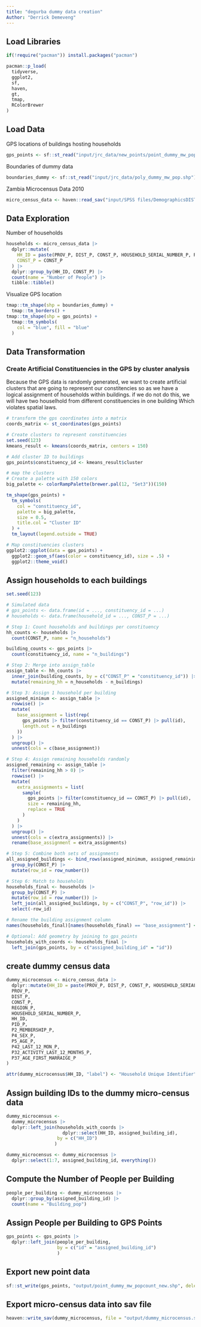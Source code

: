 ```yaml
---
title: "degurba dummy data creation"
Author: "Derrick Demeveng"
---
```


## Load Libraries

```r

if(!require("pacman")) install.packages("pacman")

pacman::p_load(
  tidyverse,
  ggplot2,
  sf,
  haven,
  gt,
  tmap,
  RColorBrewer
)
```

## Load Data

GPS locations of buildings hosting households

```r

gps_points <- sf::st_read("input/jrc_data/new_points/point_dummy_mw_popcount.shp")

```

Boundaries of dummy data

```r
boundaries_dummy <- sf::st_read("input/jrc_data/poly_dummy_mw_pop.shp")
```

Zambia Microcensus Data 2010

```r

micro_census_data <- haven::read_sav("input/SPSS files/DemographicsDIST.sav")
```

## Data Exploration

Number of households

```r
households <- micro_census_data |>
  dplyr::mutate(
    HH_ID = paste(PROV_P, DIST_P, CONST_P, HOUSEHOLD_SERIAL_NUMBER_P, REGION_P),
    CONST_P = CONST_P
  ) |>
  dplyr::group_by(HH_ID, CONST_P) |>
  count(name = "Number of People") |>
  tibble::tibble()
```

Visualize GPS location

```r

tmap::tm_shape(shp = boundaries_dummy) +
  tmap::tm_borders() +
tmap::tm_shape(shp = gps_points) +
  tmap::tm_symbols(
    col = "blue", fill = "blue"
  )
```

## Data Transformation

### Create Artificial Constituencies in the GPS by cluster analysis

Because the GPS data is randomly generated, we want to create artificial clusters that are going to represent our constitencies so as we have a logical assignment of households within buildings. if we do not do this, we will have two houselhold from different constituencies in one building Which violates spatial laws.

```r
# transform the gps coordinates into a matrix
coords_matrix <- st_coordinates(gps_points)

# Create clusters to represent constituencies
set.seed(123)
kmeans_result <- kmeans(coords_matrix, centers = 150)

# Add cluster ID to buildings
gps_points$constituency_id <- kmeans_result$cluster

```

```r
# map the clusters
# Create a palette with 150 colors
big_palette <- colorRampPalette(brewer.pal(12, "Set3"))(150)

tm_shape(gps_points) +
  tm_symbols(
    col = "constituency_id",
    palette = big_palette,
    size = 0.5,
    title.col = "Cluster ID"
  ) +
  tm_layout(legend.outside = TRUE)

```

```r
# Map constituencies clusters
ggplot2::ggplot(data = gps_points) +
  ggplot2::geom_sf(aes(color = constituency_id), size = .5) +
  ggplot2::theme_void()
```

## Assign households to each buildings

```r
set.seed(123)

# Simulated data
# gps_points <- data.frame(id = ..., constituency_id = ...)
# households <- data.frame(household_id = ..., CONST_P = ...)

# Step 1: Count households and buildings per constituency
hh_counts <- households |>
  count(CONST_P, name = "n_households")

building_counts <- gps_points |>
  count(constituency_id, name = "n_buildings")

# Step 2: Merge into assign_table
assign_table <- hh_counts |>
  inner_join(building_counts, by = c("CONST_P" = "constituency_id")) |>
  mutate(remaining_hh = n_households - n_buildings)

# Step 3: Assign 1 household per building
assigned_minimum <- assign_table |>
  rowwise() |>
  mutate(
    base_assignment = list(rep(
      gps_points |> filter(constituency_id == CONST_P) |> pull(id),
      length.out = n_buildings
    ))
  ) |>
  ungroup() |>
  unnest(cols = c(base_assignment))

# Step 4: Assign remaining households randomly
assigned_remaining <- assign_table |>
  filter(remaining_hh > 0) |>
  rowwise() |>
  mutate(
    extra_assignments = list(
      sample(
        gps_points |> filter(constituency_id == CONST_P) |> pull(id),
        size = remaining_hh,
        replace = TRUE
      )
    )
  ) |>
  ungroup() |>
  unnest(cols = c(extra_assignments)) |>
  rename(base_assignment = extra_assignments)

# Step 5: Combine both sets of assignments
all_assigned_buildings <- bind_rows(assigned_minimum, assigned_remaining) |>
  group_by(CONST_P) |>
  mutate(row_id = row_number())

# Step 6: Match to households
households_final <- households |>
  group_by(CONST_P) |>
  mutate(row_id = row_number()) |>
  left_join(all_assigned_buildings, by = c("CONST_P", "row_id")) |>
  select(-row_id)

# Rename the building assignment column
names(households_final)[names(households_final) == "base_assignment"] <- "assigned_building_id"

# Optional: Add geometry by joining to gps_points
households_with_coords <- households_final |>
  left_join(gps_points, by = c("assigned_building_id" = "id"))
```

## create dummy census data

```r

dummy_microcensus <- micro_census_data |>   
  dplyr::mutate(HH_ID = paste(PROV_P, DIST_P, CONST_P, HOUSEHOLD_SERIAL_NUMBER_P, REGION_P)) |>   dplyr::select(
  PROV_P,
  DIST_P,
  CONST_P,
  REGION_P,
  HOUSEHOLD_SERIAL_NUMBER_P,
  HH_ID,
  PID_P,
  P2_MEMBERSHIP_P,
  P4_SEX_P,
  P5_AGE_P,
  P42_LAST_12_MON_P,
  P32_ACTIVITY_LAST_12_MONTHS_P,
  P37_AGE_FIRST_MARRAIGE_P
)
```

```r

attr(dummy_microcensus$HH_ID, "label") <- "Household Unique Identifier"
```

## 

## Assign building IDs to the dummy micro-census data

```r

dummy_microcensus <- 
  dummy_microcensus |>
  dplyr::left_join(households_with_coords |> 
                     dplyr::select(HH_ID, assigned_building_id),
                   by = c("HH_ID")
                  )
```

```r

dummy_microcensus <- dummy_microcensus |>
  dplyr::select(1:7, assigned_building_id, everything())
```

## Compute the Number of People per Building

```r

people_per_building <- dummy_microcensus |>
  dplyr::group_by(assigned_building_id) |>
  count(name = "Building_pop")
```

## Assign People per Building to GPS Points

```r

gps_points <- gps_points |>
  dplyr::left_join(people_per_building,
                   by = c("id" = "assigned_building_id")
                   )
```

## Export new point data

```r

sf::st_write(gps_points, "output/point_dummy_mw_popcount_new.shp", delete_layer = T)
```

## Export micro-census data into sav file

```r

heaven::write_sav(dummy_microcensus, file = "output/dummy_microcensus.sav")
```
